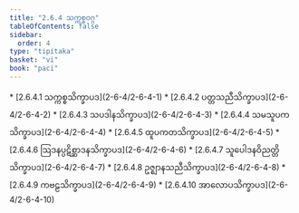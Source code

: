 ```yaml
---
title: "2.6.4 သက္ကစ္စဝဂ္ဂ"
tableOfContents: false
sidebar:
  order: 4
type: "tipitaka"
basket: "vi"
book: "paci"
---
```



<DynamicBreadcrumb />



<TableOfContents book="paci" section="2.6.4">
* [2.6.4.1 သက္ကစ္စသိက္ခာပဒ](2-6-4/2-6-4-1)
* [2.6.4.2 ပတ္တသညီသိက္ခာပဒ](2-6-4/2-6-4-2)
* [2.6.4.3 သပဒါနသိက္ခာပဒ](2-6-4/2-6-4-3)
* [2.6.4.4 သမသူပကသိက္ခာပဒ](2-6-4/2-6-4-4)
* [2.6.4.5 ထူပကတသိက္ခာပဒ](2-6-4/2-6-4-5)
* [2.6.4.6 ဩဒနပ္ပဋိစ္ဆာဒနသိက္ခာပဒ](2-6-4/2-6-4-6)
* [2.6.4.7 သူပေါဒနဝိညတ္တိသိက္ခာပဒ](2-6-4/2-6-4-7)
* [2.6.4.8 ဥဇ္ဈာနသညီသိက္ခာပဒ](2-6-4/2-6-4-8)
* [2.6.4.9 ကဗဠသိက္ခာပဒ](2-6-4/2-6-4-9)
* [2.6.4.10 အာလောပသိက္ခာပဒ](2-6-4/2-6-4-10)
</TableOfContents>